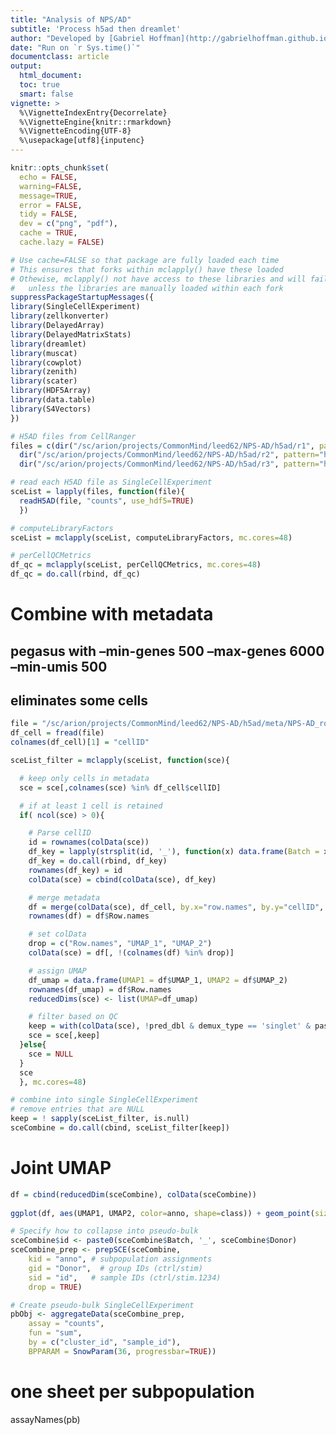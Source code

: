 ```yaml
---
title: "Analysis of NPS/AD"
subtitle: 'Process h5ad then dreamlet'
author: "Developed by [Gabriel Hoffman](http://gabrielhoffman.github.io/)"
date: "Run on `r Sys.time()`"
documentclass: article
output: 
  html_document:
  toc: true
  smart: false
vignette: >
  %\VignetteIndexEntry{Decorrelate}
  %\VignetteEngine{knitr::rmarkdown}
  %\VignetteEncoding{UTF-8}
  %\usepackage[utf8]{inputenc}
---
```



<!--- 

cd /hpc/users/hoffmg01/work/nps_ad
R
# rm -rf analysis_1_cache/

system("ml git; git pull")
rmarkdown::render("analysis_1.Rmd");


# https://hoffmg01.u.hpc.mssm.edu/nps_ad/

--->



```r
knitr::opts_chunk$set(
  echo = FALSE,
  warning=FALSE,
  message=TRUE,
  error = FALSE,
  tidy = FALSE,
  dev = c("png", "pdf"),
  cache = TRUE,
  cache.lazy = FALSE)
```

```r
# Use cache=FALSE so that package are fully loaded each time
# This ensures that forks within mclapply() have these loaded
# Othewise, mclapply() not have access to these libraries and will fail 
#   unless the libraries are manually loaded within each fork
suppressPackageStartupMessages({
library(SingleCellExperiment)
library(zellkonverter)
library(DelayedArray)
library(DelayedMatrixStats)
library(dreamlet)
library(muscat)
library(cowplot)
library(zenith)
library(scater)
library(HDF5Array)
library(data.table)
library(S4Vectors)
})
```

```r
# H5AD files from CellRanger
files = c(dir("/sc/arion/projects/CommonMind/leed62/NPS-AD/h5ad/r1", pattern="h5ad", full.names=TRUE, recursive=TRUE),
  dir("/sc/arion/projects/CommonMind/leed62/NPS-AD/h5ad/r2", pattern="h5ad", full.names=TRUE, recursive=TRUE),
  dir("/sc/arion/projects/CommonMind/leed62/NPS-AD/h5ad/r3", pattern="h5ad", full.names=TRUE, recursive=TRUE))

# read each H5AD file as SingleCellExperiment
sceList = lapply(files, function(file){
  readH5AD(file, "counts", use_hdf5=TRUE)
  })
```

```r
# computeLibraryFactors
sceList = mclapply(sceList, computeLibraryFactors, mc.cores=48)

# perCellQCMetrics
df_qc = mclapply(sceList, perCellQCMetrics, mc.cores=48)
df_qc = do.call(rbind, df_qc)
```

# Combine with metadata
## pegasus with --min-genes 500 --max-genes 6000 --min-umis 500
## eliminates some cells
```r
file = "/sc/arion/projects/CommonMind/leed62/NPS-AD/h5ad/meta/NPS-AD_roundMerged_meta.csv"
df_cell = fread(file)
colnames(df_cell)[1] = "cellID"

sceList_filter = mclapply(sceList, function(sce){

  # keep only cells in metadata
  sce = sce[,colnames(sce) %in% df_cell$cellID]

  # if at least 1 cell is retained
  if( ncol(sce) > 0){

    # Parse cellID
    id = rownames(colData(sce))
    df_key = lapply(strsplit(id, '_'), function(x) data.frame(Batch = x[1], Donor = x[2], barcode = x[3]))
    df_key = do.call(rbind, df_key)
    rownames(df_key) = id
    colData(sce) = cbind(colData(sce), df_key)

    # merge metadata
    df = merge(colData(sce), df_cell, by.x="row.names", by.y="cellID", all.x=TRUE)
    rownames(df) = df$Row.names

    # set colData
    drop = c("Row.names", "UMAP_1", "UMAP_2")
    colData(sce) = df[, !(colnames(df) %in% drop)]

    # assign UMAP
    df_umap = data.frame(UMAP1 = df$UMAP_1, UMAP2 = df$UMAP_2)
    rownames(df_umap) = df$Row.names
    reducedDims(sce) <- list(UMAP=df_umap)

    # filter based on QC
    keep = with(colData(sce), !pred_dbl & demux_type == 'singlet' & passed_qc)
    sce = sce[,keep]
  }else{
    sce = NULL
  }
  sce
  }, mc.cores=48)
```

```r
# combine into single SingleCellExperiment 
# remove entries that are NULL
keep = ! sapply(sceList_filter, is.null)  
sceCombine = do.call(cbind, sceList_filter[keep])
```


# Joint UMAP
```r
df = cbind(reducedDim(sceCombine), colData(sceCombine))
  
ggplot(df, aes(UMAP1, UMAP2, color=anno, shape=class)) + geom_point(size=1) + theme_classic() + theme(aspect.ratio=1)
```

```r
# Specify how to collapse into pseudo-bulk
sceCombine$id <- paste0(sceCombine$Batch, '_', sceCombine$Donor)
sceCombine_prep <- prepSCE(sceCombine, 
    kid = "anno", # subpopulation assignments
    gid = "Donor",  # group IDs (ctrl/stim)
    sid = "id",   # sample IDs (ctrl/stim.1234)
    drop = TRUE)

# Create pseudo-bulk SingleCellExperiment
pbObj <- aggregateData(sceCombine_prep,
    assay = "counts", 
    fun = "sum",
    by = c("cluster_id", "sample_id"),
    BPPARAM = SnowParam(36, progressbar=TRUE))
```


# one sheet per subpopulation
assayNames(pb)






















